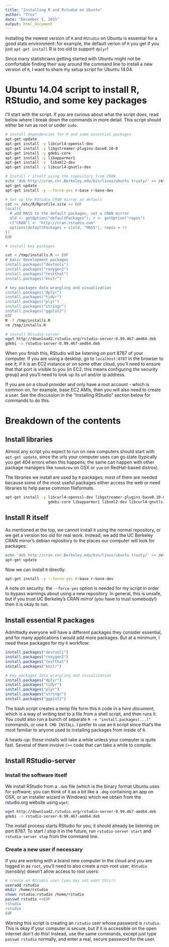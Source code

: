 ```yaml
---
title: "Installing R and Rstudio on Ubuntu"
author: "Trox"
date: "December 5, 2015"
output: html_document
---
```


Installing the newest version of `R` and `RStudio` on Ubuntu is essential for a
good stats environment: for example, the default verion of `R` you get if you
just `apt-get install` R is too old to support `dplyr`!

Since many statisticians getting started with Ubuntu might not be comfortable
finding their way around the command line to install a new version of `R`, I
want to share my setup script for Ubuntu 14.04.

# Ubuntu 14.04 script to install R, RStudio, and some key packages

I'll start with the script. If you are curious about what the script does,
read below where I break down the commands in more detail. This script should
either be run as root or under `sudo`.
```bash
# install dependencies for R and some essential packages
apt-get update  
apt-get install -y libcurl4-openssl-dev  
apt-get install -y libgstreamer-plugins-base0.10-0  
apt-get install -y gdebi-core  
apt-get install -y libapparmor1  
apt-get install -y  libxml2-dev  
apt-get install -y libcurl4-gnutls-dev  

# Install r itself using the repository from CRAN
echo 'deb http://cran.cnr.Berkeley.edu/bin/linux/ubuntu trusty/' >> /etc/apt/sources.list
apt-get update
apt-get install -y --force-yes r-base r-base-dev

# Set up the RStudio CRAN mirror as default
cat >> /etc/R/Rprofile.site << EOF  
local({  
  # add MASS to the default packages, set a CRAN mirror
  old <- getOption("defaultPackages"); r <- getOption("repos")
  r["CRAN"] <- "http://cran.rstudio.com"
  options(defaultPackages = c(old, "MASS"), repos = r)
})
EOF

# install key packages

cat > /tmp/installs.R << EOF
# basic development packages
install.packages("devtools")  
install.packages("roxygen2")  
install.packages("testthat")  
install.packages("knitr")

# key packages data wrangling and visualization
install.packages("dplyr")  
install.packages("tidyr")  
install.packages("plyr")  
install.packages("stringr")  
install.packages("ggplot2")  
EOF
R -f /tmp/installs.R
rm /tmp/installs.R

# install RStudio-server
wget http://download2.rstudio.org/rstudio-server-0.99.467-amd64.deb  
gdebi -n rstudio-server-0.99.467-amd64.deb 
```

When you finish this, RStudio will be listening on port 8787 of
your computer. If you are using a desktop, go to
`localhost:8787` in the browser to see it; if it is an EC2 instance
or on some other cloud, you'll need to ensure that that port is
visible to you (in EC2, this means configuring the security group)
and you'll need to look up its url and/or ip address.

If you are on a cloud provider and only have a root account - which
is common on, for example, base EC2 AMIs, then you will also need
to create a user. See the discussion in the "Installing RStudio"
section below for commands to do this.


# Breakdown of the contents

## Install libraries

Almost any script you expect to run on new computers should start with
`apt-get update`, since the urls your computer uses can go state (typically
you get 404 errors when this happens; the same can happen with other
package managers like `homebrew` on OSX or `yum` on RedHat-based distros).

The libraries we install are used by `R` packages; most of them are needed
because some of the most useful packages either access the web or need
libraries to help parse common fileformats.
```bash
apt-get install -y libcurl4-openssl-dev libgstreamer-plugins-base0.10-0 \
                   gdebi-core libapparmor1 libxml2-dev libcurl4-gnutls-dev
```

## Install R itself

As mentioned at the top, we cannot install `R` using the normal repository, or
we get a version too old for real work. Instead, we add the UC Berkeley CRAN
mirror's debian repository to the places our computer will look for packages:
```bash
echo 'deb http://cran.cnr.Berkeley.edu/bin/linux/ubuntu trusty/' >> /etc/apt/sources.list
apt-get update
```

Now we can install `R` directly:
```bash
apt-get install -y --force-yes r-base r-base-dev
```

A note on security: the `--force-yes` option is needed for my script in order
to bypass warnings about using a new repository. In general, this is unsafe, but
if you trust UC Berkeley's CRAN mirror (you have to trust somebody!) then it is
okay to run.

## Install essential R packages

Admittedly everyone will have a different packages they consider essential,
and for many applications I would add more packages. But at a minimum, I need
these packages for my `R` workflow:

```R
install.packages("devtools")  
install.packages("roxygen2")  
install.packages("testthat")  
install.packages("knitr")

# key packages data wrangling and visualization
install.packages("dplyr")  
install.packages("tidyr")  
install.packages("plyr")  
install.packages("stringr")  
install.packages("ggplot2") 
```

The bash script creates a temp file form this `R` code in a *here document*,
which is a way of writing text to a file from a shell script, and then runs it.
You could also run a bunch of separate `R -e "install.packages(...)"` commands,
or use `R CMD INSTALL`. I prefer to use an `R` script since that's the most
familiar to anyone used to installing packages from inside of `R`.

A heads-up: these installs will take a while unless your computer is quite fast.
Several of them involve `C++` code that can take a while to compile.

## Install RStudio-server

### Install the software itself

We install RStudio from a `.deb` file (which is the binary format Ubuntu
uses for software; you can think of it as a bit like a `.dmg` containing
an app on OSX, or an installer wizard in Windows) which we obtain from
the rstudio.org website using `wget`:
```bash
wget http://download2.rstudio.org/rstudio-server-0.99.467-amd64.deb  
gdebi -n rstudio-server-0.99.467-amd64.deb 
```

The install process starts RStudio for you; it should already
be listening on port 8787. To start / stop it in the future, run
`rstudio-server start` and `rstudio-server stop` from the command line.

### Create a new user if necessary

If you are working with a brand new computer in the cloud and
you are logged in as `root`, you'll need to also create a non-root
user; `RStudio` (sensibly) doesn't allow access to root users:
```bash
# create an RStudio user (you may not want this!)
useradd rstudio  
mkdir /home/rstudio  
chown rstudio:rstudio /home/rstudio  
passwd rstudio <<EOF  
rstudio  
rstudio  
EOF  
```

*Warning* this script is creating an `rstudio` user whose password
is `rstudio`. This is okay if your computer is secure, but if it
is accessible on the open internet *don't do this*! Instead, use
the same commands, except just type `passwd rstudio` normally,
and enter a real, secure password for the user.